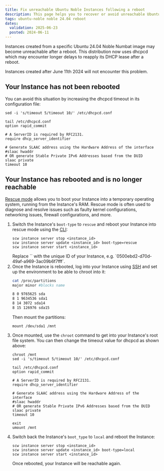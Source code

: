 ```yaml
---
title: Fix unreachable Ubuntu Noble Instances following a reboot
description: This page helps you to recover or avoid unreachable Ubuntu 24.04 Noble Instances after a reboot
tags: ubuntu-noble noble 24.04 reboot
dates:
  validation: 2025-06-23
  posted: 2024-06-11
---
```


Instances created from a specific Ubuntu 24.04 Noble Numbat image may become unreachable after a reboot. This distribution now uses dhcpcd which may encounter longer delays to reapply its DHCP lease after a reboot.<br />

<Message type="important">
  Instances created after June 11th 2024 will not encounter this problem.
</Message>

## Your Instance has not been rebooted

You can avoid this situation by increasing the dhcpcd timeout in its configuration file:
```
sed -i 's/timeout 5/timeout 10/' /etc/dhcpcd.conf

tail /etc/dhcpcd.conf
option rapid_commit

# A ServerID is required by RFC2131.
require dhcp_server_identifier

# Generate SLAAC address using the Hardware Address of the interface
#slaac hwaddr
# OR generate Stable Private IPv6 Addresses based from the DUID
slaac private
timeout 10
```

## Your Instance has rebooted and is no longer reachable

[Rescue mode](/instances/concepts/#rescue-mode) allows you to boot your Instance into a temporary operating system, running from the Instance's RAM. Rescue mode is often used to diagnose and resolve issues such as faulty kernel configurations, networking issues, firewall configurations, and more.

1. Switch the Instance's `boot-type` to `rescue` and reboot your Instance into rescue mode using the [CLI](/scaleway-cli/quickstart/):
    ```
    scw instance server stop <instance_id>
    scw instance server update <instance_id> boot-type=rescue
    scw instance server start <instance_id>
    ```
    <Message type="note">
        Replace `<instance_id>` with the unique ID of your Instance, e.g. `0500ebd2-d70d-49af-a969-3ac09b6f7fff`.
    </Message>
2. Once the Instance is rebooted, log into your Instance using [SSH](/instances/how-to/connect-to-instance/) and set up the environment to be able to chroot into it:
    ```bash
    cat /proc/partitions
    major minor #blocks name

    8 0 9765625 sda
    8 1 9634536 sda1
    8 14 3072 sda14
    8 15 126976 sda15
    ```
    Then mount the partitions:
    ```
    mount /dev/sda1 /mnt
    ```
3. Once mounted, use the `chroot` command to get into your Instance's root file system. You can then change the timeout value for dhcpcd as shown above:
    ```
    chroot /mnt
    sed -i 's/timeout 5/timeout 10/' /etc/dhcpcd.conf

    tail /etc/dhcpcd.conf
    option rapid_commit

    # A ServerID is required by RFC2131.
    require dhcp_server_identifier

    # Generate SLAAC address using the Hardware Address of the interface
    #slaac hwaddr
    # OR generate Stable Private IPv6 Addresses based from the DUID
    slaac private
    timeout 10

    exit
    umount /mnt
    ```
4. Switch back the Instance's `boot_type` to `local` and reboot the Instance:
    ```
    scw instance server stop <instance_id>
    scw instance server update <instance_id> boot-type=local
    scw instance server start <instance_id>
    ```
    Once rebooted, your Instance will be reachable again.